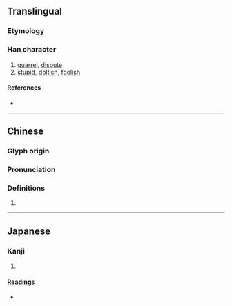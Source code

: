 {{also|㚣}}
{{character info/new}}
==Translingual==

===Etymology===
{{rfe|zh}}

===Han character===
{{Han char|rn=38|rad=女|as=03|sn=6|four=44444|canj=VV|ids=⿰女女}}

# [[quarrel]], [[dispute]]
# [[stupid]], [[doltish]], [[foolish]]

====References====
* {{Han ref|kx=0255.080|dkj=06050|dj=0518.090|hdz=21029.030|uh=597B|ud=22907|bh=C9CF|bd=51663}}

----

==Chinese==
{{zh-forms}}

===Glyph origin===
{{zh-etym-double|女|woman}}

===Pronunciation===
{{zh-pron
|m=nuán,nán
|c=nyun4,lyun4
|cat=v
}}

===Definitions===
{{zh-hanzi}}

# {{rfdef|lang=zh}}

----

==Japanese==

===Kanji===
{{ja-kanji|grade=|rs=女03}}

# {{defn|lang=ja|sort=女03}}

====Readings====
* {{ja-readings|on=[[だん]] (dan), [[なん]] (nan)|kun=[[いいあらそう]] (iiarasou)}}